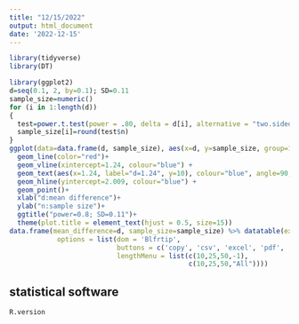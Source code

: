 ```yaml
---
title: "12/15/2022"
output: html_document
date: '2022-12-15'
---
```


```r
library(tidyverse)
library(DT)
```



```r
library(ggplot2)
d=seq(0.1, 2, by=0.1); SD=0.11
sample_size=numeric()
for (i in 1:length(d))
{
  test=power.t.test(power = .80, delta = d[i], alternative = "two.sided", sig.level=0.05, sd=SD, type="paired") # paired two sample t test 
  sample_size[i]=round(test$n)
}
ggplot(data=data.frame(d, sample_size), aes(x=d, y=sample_size, group=1)) +
  geom_line(color="red")+
  geom_vline(xintercept=1.24, colour="blue") +
  geom_text(aes(x=1.24, label="d=1.24", y=10), colour="blue", angle=90, vjust = 1.2, text=element_text(size=11))+
  geom_hline(yintercept=2.009, colour="blue") +
  geom_point()+
  xlab("d:mean difference")+
  ylab("n:sample size")+
  ggtitle("power=0.8; SD=0.11")+
  theme(plot.title = element_text(hjust = 0.5, size=15))
data.frame(mean_difference=d, sample_size=sample_size) %>% datatable(extensions = 'Buttons',
            options = list(dom = 'Blfrtip',
                           buttons = c('copy', 'csv', 'excel', 'pdf', 'print'),
                           lengthMenu = list(c(10,25,50,-1),
                                             c(10,25,50,"All"))))

```



## statistical software 

```r
R.version
```
